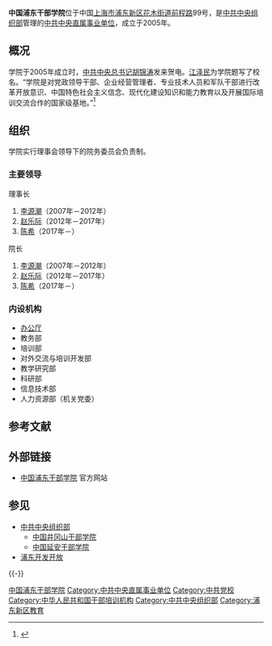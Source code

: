 {{高校
|名称            = 中国浦东干部学院
|外文名          = China Executive Leadership Academy Pudong
|图像            = [[File:Party_School,_Pudong_New_District,_Shanghai,_P.R.China.JPG|frameless]]
|图像说明        = 中国浦东干部学院大门
|拉丁名称        =
|校训            =
|中译            =
|建校            = 2005年3月
|闭校            =
|复办            =
|校庆日          =
|类型            =
|宗教            =
|捐款            =
|主管官员        =
|主席            =
|书记            =
|校监            =
|校长            =
|副校长          =
|superintendent  =
|教务长          =
|副校监          =
|principal       =
|院长            =[[陈希|陈希]]
|director        =
|头衔            =
|头衔者          =
|教师            =
|职工            =
|学生            =
|本科生          =
|研究生          =
|博士生          =
|其他学生        =
|地址            =
|国家            =[[上海市|上海市]][[浦东新区|浦东新区]]前程路99号
|州              =
|省              =
|城市            =
|坐标            =
|校园环境        =市区
|面积            =619亩
|建筑面积        = 11万6千余平米
|老校名          =
|free_label      =第一副院长
|free            =[[于绍良|于绍良]]
|体育项目        =
|代表色          =
|昵称            =
|吉祥物          =
|隶属            =中共中央组织部
|邮编            =201204
|电话            =86-21-28288888
|网站            =[http://www.celap.org.cn/ celap.org.cn]
|标志            =[[File:China_Executive_Leadership_Academy_Pudong.gif|frameless]]
|脚注            =学院标识名称“人才树”，及江泽民题写的校名。
}}

'''中国浦东干部学院'''位于中国[[上海市|上海市]][[浦东新区|浦东新区]][[花木街道|花木街道]][[前程路|前程路]]99号，是[[中国共产党中央委员会组织部|中共中央组织部]]管理的[[中共中央直属事业单位|中共中央直属事业单位]]，成立于2005年。

==概况==
学院于2005年成立时，[[中国共产党中央委员会总书记|中共中央总书记]][[胡锦涛|胡锦涛]]发来贺电。[[江泽民|江泽民]]为学院题写了校名。“学院是对党政领导干部、企业经营管理者、专业技术人员和军队干部进行改革开放意识、中国特色社会主义信念、现代化建设知识和能力教育以及开展国际培训交流合作的国家级基地。”<ref>{{Cite web|title=学院简介|url=http://www.celap.org.cn/Template/home/catalog.jsp?currCatalogID=20050309250654|access-date=2011-08-11|publisher=中国浦东干部学院|archive-url=https://web.archive.org/web/20110813230021/http://www.celap.org.cn/Template/home/catalog.jsp?currCatalogID=20050309250654|archive-date=2011-08-13|dead-url=yes}}</ref>

== 组织 ==
学院实行理事会领导下的院务委员会负责制。

=== 主要领导 ===
;理事长
# [[李源潮|李源潮]]（2007年－2012年）
# [[赵乐际|赵乐际]]（2012年－2017年）
# [[陈希|陈希]]（2017年－）
;院长
# [[李源潮|李源潮]]（2007年－2012年）
# [[赵乐际|赵乐际]]（2012年－2017年）
# [[陈希|陈希]]（2017年－）

=== 内设机构 ===
*[[办公厅|办公厅]]
*教务部
*培训部
*对外交流与培训开发部
*教学研究部
*科研部
*信息技术部
*人力资源部（机关党委）

== 参考文献 ==
{{Reflist}}

== 外部链接 ==
* [http://www.celap.org.cn/ 中国浦东干部学院]{{Wayback|url=http://www.celap.org.cn/ |date=20110805091023 }} 官方网站

== 参见 ==
{{Portal box|中国共产党|中华人民共和国|上海}}
* [[中国共产党中央委员会组织部|中共中央组织部]]
** [[中国井冈山干部学院|中国井冈山干部学院]]
** [[中国延安干部学院|中国延安干部学院]]
* [[浦东开发开放|浦东开发开放]]

{{-}}
{{参照公务员法管理}}

[[Category:中国浦东干部学院|]]
[[Category:中共中央直属事业单位|Category:中共中央直属事业单位]]
[[Category:中共党校|Category:中共党校]]
[[Category:中华人民共和国干部培训机构|Category:中华人民共和国干部培训机构]]
[[Category:中共中央组织部|Category:中共中央组织部]]
[[Category:浦东新区教育|Category:浦东新区教育]]
